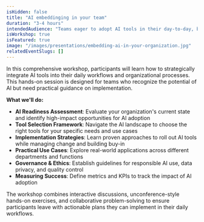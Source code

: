 ---
isHidden: false
title: "AI embeddinging in your team"
duration: "3-4 hours"
intendedAudience: "Teams eager to adopt AI tools in their day-to-day, but struggling on where to start. Audience from > 20+ participants"
isWorkshop: true
isFeatured: true
image: "/images/presentations/embedding-ai-in-your-organization.jpg"
relatedEventSlugs: []
---

In this comprehensive workshop, participants will learn how to strategically integrate AI tools into their daily workflows and organizational processes. This hands-on session is designed for teams who recognize the potential of AI but need practical guidance on implementation.

**What we'll do:**

- **AI Readiness Assessment**: Evaluate your organization's current state and identify high-impact opportunities for AI adoption
- **Tool Selection Framework**: Navigate the AI landscape to choose the right tools for your specific needs and use cases
- **Implementation Strategies**: Learn proven approaches to roll out AI tools while managing change and building buy-in
- **Practical Use Cases**: Explore real-world applications across different departments and functions
- **Governance & Ethics**: Establish guidelines for responsible AI use, data privacy, and quality control
- **Measuring Success**: Define metrics and KPIs to track the impact of AI adoption

The workshop combines interactive discussions, unconference-style hands-on exercises, and collaborative problem-solving to ensure participants leave with actionable plans they can implement in their daily workflows.
